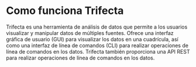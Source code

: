 # Como funciona Trifecta

Trifecta es una herramienta de análisis de datos que permite a los usuarios visualizar y manipular datos de múltiples fuentes. Ofrece una interfaz gráfica de usuario (GUI) para visualizar los datos en una cuadrícula, así como una interfaz de línea de comandos (CLI) para realizar operaciones de línea de comandos en los datos. Trifecta también proporciona una API REST para realizar operaciones de línea de comandos en los datos.
